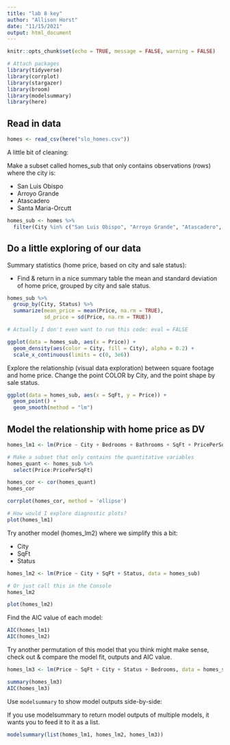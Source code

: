 ```yaml
---
title: "lab 8 key"
author: "Allison Horst"
date: "11/15/2021"
output: html_document
---
```


```r
knitr::opts_chunk$set(echo = TRUE, message = FALSE, warning = FALSE)

# Attach packages
library(tidyverse)
library(corrplot)
library(stargazer)
library(broom)
library(modelsummary)
library(here)
```

## Read in data

```r
homes <- read_csv(here("slo_homes.csv"))
```

A little bit of cleaning: 

Make a subset called homes_sub that only contains observations (rows) where the city is: 

- San Luis Obispo
- Arroyo Grande
- Atascadero
- Santa Maria-Orcutt

```r
homes_sub <- homes %>% 
  filter(City %in% c("San Luis Obispo", "Arroyo Grande", "Atascadero", "Santa Maria-Orcutt"))
```

## Do a little exploring of our data

Summary statistics (home price, based on city and sale status):

- Find & return in a nice summary table the mean and standard deviation of home price, grouped by city and sale status. 

```r
homes_sub %>% 
  group_by(City, Status) %>% 
  summarize(mean_price = mean(Price, na.rm = TRUE),
            sd_price = sd(Price, na.rm = TRUE))

# Actually I don't even want to run this code: eval = FALSE

ggplot(data = homes_sub, aes(x = Price)) +
  geom_density(aes(color = City, fill = City), alpha = 0.2) +
  scale_x_continuous(limits = c(0, 3e6))
```

Explore the relationship (visual data exploration) between square footage and home price. Change the point COLOR by City, and the point shape by sale status. 

```r
ggplot(data = homes_sub, aes(x = SqFt, y = Price)) +
  geom_point() +
  geom_smooth(method = "lm")
```

## Model the relationship with home price as DV

```r
homes_lm1 <- lm(Price ~ City + Bedrooms + Bathrooms + SqFt + PricePerSqFt + Status, data = homes_sub)

# Make a subset that only contains the quantitative variables
homes_quant <- homes_sub %>% 
  select(Price:PricePerSqFt)

homes_cor <- cor(homes_quant)
homes_cor

corrplot(homes_cor, method = 'ellipse')

# How would I explore diagnostic plots? 
plot(homes_lm1)
```

Try another model (homes_lm2) where we simplify this a bit: 

- City
- SqFt
- Status

```r
homes_lm2 <- lm(Price ~ City + SqFt + Status, data = homes_sub)

# Or just call this in the Console
homes_lm2

plot(homes_lm2)
```

Find the AIC value of each model: 

```r
AIC(homes_lm1)
AIC(homes_lm2)
```

Try another permutation of this model that you think might make sense, check out & compare the model fit, outputs and AIC value. 

```r
homes_lm3 <- lm(Price ~ SqFt + City + Status + Bedrooms, data = homes_sub)

summary(homes_lm3)
AIC(homes_lm3)
```

Use `modelsummary` to show model outputs side-by-side: 

If you use modelsummary to return model outputs of multiple models, it wants you to feed it to it as a list. 
```r
modelsummary(list(homes_lm1, homes_lm2, homes_lm3))
```




